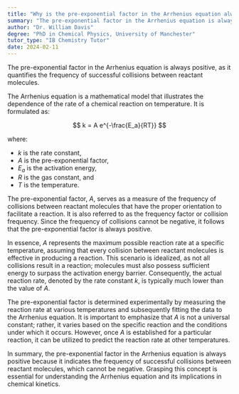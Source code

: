 ```yaml
---
title: "Why is the pre-exponential factor in the Arrhenius equation always positive?"
summary: "The pre-exponential factor in the Arrhenius equation is always positive because it represents the frequency of successful collisions between reactant molecules."
author: "Dr. William Davis"
degree: "PhD in Chemical Physics, University of Manchester"
tutor_type: "IB Chemistry Tutor"
date: 2024-02-11
---
```


The pre-exponential factor in the Arrhenius equation is always positive, as it quantifies the frequency of successful collisions between reactant molecules.

The Arrhenius equation is a mathematical model that illustrates the dependence of the rate of a chemical reaction on temperature. It is formulated as:

$$
k = A e^{-\frac{E_a}{RT}}
$$

where:
- $k$ is the rate constant,
- $A$ is the pre-exponential factor,
- $E_a$ is the activation energy,
- $R$ is the gas constant, and
- $T$ is the temperature.

The pre-exponential factor, $A$, serves as a measure of the frequency of collisions between reactant molecules that have the proper orientation to facilitate a reaction. It is also referred to as the frequency factor or collision frequency. Since the frequency of collisions cannot be negative, it follows that the pre-exponential factor is always positive.

In essence, $A$ represents the maximum possible reaction rate at a specific temperature, assuming that every collision between reactant molecules is effective in producing a reaction. This scenario is idealized, as not all collisions result in a reaction; molecules must also possess sufficient energy to surpass the activation energy barrier. Consequently, the actual reaction rate, denoted by the rate constant $k$, is typically much lower than the value of $A$.

The pre-exponential factor is determined experimentally by measuring the reaction rate at various temperatures and subsequently fitting the data to the Arrhenius equation. It is important to emphasize that $A$ is not a universal constant; rather, it varies based on the specific reaction and the conditions under which it occurs. However, once $A$ is established for a particular reaction, it can be utilized to predict the reaction rate at other temperatures.

In summary, the pre-exponential factor in the Arrhenius equation is always positive because it indicates the frequency of successful collisions between reactant molecules, which cannot be negative. Grasping this concept is essential for understanding the Arrhenius equation and its implications in chemical kinetics.
    